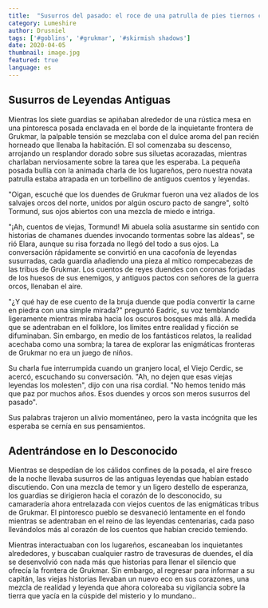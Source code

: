 ```yaml
---
title:  "Susurros del pasado: el roce de una patrulla de pies tiernos con las leyendas de Grukmar"
category: Lumeshire
author: Drusniel
tags: ['#goblins', '#grukmar', '#skirmish shadows']
date: 2020-04-05
thumbnail: image.jpg
featured: true
language: es
---
```


## Susurros de Leyendas Antiguas

Mientras los siete guardias se apiñaban alrededor de una rústica mesa en una pintoresca posada enclavada en el borde de la inquietante frontera de Grukmar, la palpable tensión se mezclaba con el dulce aroma del pan recién horneado que llenaba la habitación. El sol comenzaba su descenso, arrojando un resplandor dorado sobre sus siluetas acorazadas, mientras charlaban nerviosamente sobre la tarea que les esperaba. La pequeña posada bullía con la animada charla de los lugareños, pero nuestra novata patrulla estaba atrapada en un torbellino de antiguos cuentos y leyendas.

"Oigan, escuché que los duendes de Grukmar fueron una vez aliados de los salvajes orcos del norte, unidos por algún oscuro pacto de sangre", soltó Tormund, sus ojos abiertos con una mezcla de miedo e intriga.

"¡Ah, cuentos de viejas, Tormund! Mi abuela solía asustarme sin sentido con historias de chamanes duendes invocando tormentas sobre las aldeas", se rió Elara, aunque su risa forzada no llegó del todo a sus ojos. La conversación rápidamente se convirtió en una cacofonía de leyendas susurradas, cada guardia añadiendo una pieza al mítico rompecabezas de las tribus de Grukmar. Los cuentos de reyes duendes con coronas forjadas de los huesos de sus enemigos, y antiguos pactos con señores de la guerra orcos, llenaban el aire.

"¿Y qué hay de ese cuento de la bruja duende que podía convertir la carne en piedra con una simple mirada?" preguntó Eadric, su voz temblando ligeramente mientras miraba hacia los oscuros bosques más allá. A medida que se adentraban en el folklore, los límites entre realidad y ficción se difuminaban. Sin embargo, en medio de los fantásticos relatos, la realidad acechaba como una sombra; la tarea de explorar las enigmáticas fronteras de Grukmar no era un juego de niños.

Su charla fue interrumpida cuando un granjero local, el Viejo Cerdic, se acercó, escuchando su conversación. "Ah, no dejen que esas viejas leyendas los molesten", dijo con una risa cordial. "No hemos tenido más que paz por muchos años. Esos duendes y orcos son meros susurros del pasado".

Sus palabras trajeron un alivio momentáneo, pero la vasta incógnita que les esperaba se cernía en sus pensamientos.

## Adentrándose en lo Desconocido

Mientras se despedían de los cálidos confines de la posada, el aire fresco de la noche llevaba susurros de las antiguas leyendas que habían estado discutiendo. Con una mezcla de temor y un ligero destello de esperanza, los guardias se dirigieron hacia el corazón de lo desconocido, su camaradería ahora entrelazada con viejos cuentos de las enigmáticas tribus de Grukmar. El pintoresco pueblo se desvaneció lentamente en el fondo mientras se adentraban en el reino de las leyendas centenarias, cada paso llevándolos más al corazón de los cuentos que habían crecido temiendo.

Mientras interactuaban con los lugareños, escaneaban los inquietantes alrededores, y buscaban cualquier rastro de travesuras de duendes, el día se desenvolvió con nada más que historias para llenar el silencio que ofrecía la frontera de Grukmar. Sin embargo, al regresar para informar a su capitán, las viejas historias llevaban un nuevo eco en sus corazones, una mezcla de realidad y leyenda que ahora coloreaba su vigilancia sobre la tierra que yacía en la cúspide del misterio y lo mundano..